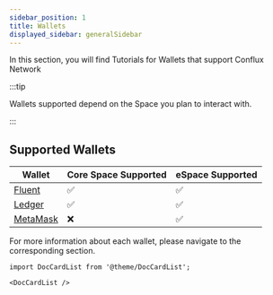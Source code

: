 ```yaml
---
sidebar_position: 1
title: Wallets
displayed_sidebar: generalSidebar
---
```


In this section, you will find Tutorials for Wallets that support Conflux Network

:::tip

Wallets supported depend on the Space you plan to interact with.

:::

## Supported Wallets

| Wallet | Core Space Supported | eSpace Supported |
| -------- | -------- | --------| 
| [Fluent](./fluent) | ✅ | ✅ |
| [Ledger](./ledger) | ✅ | ✅ |
| [MetaMask](./metamask)| ❌ | ✅ |

For more information about each wallet, please navigate to the corresponding section.


```mdx-code-block
import DocCardList from '@theme/DocCardList';

<DocCardList />
```
